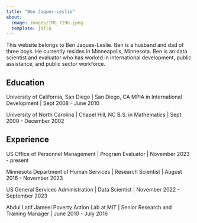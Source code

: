 ```yaml
---
title: "Ben Jaques-Leslie"
about:
  image: images/IMG_7196.jpeg
  template: jolla
---
```


This website belongs to Ben Jaques-Leslie. Ben is a husband and dad of three boys. He currently resides in Minneapolis, Minnesota. Ben is an data scientist and evaluator who has worked in international development, public assistance, and public sector workforce.

## Education

University of California, San Diego \| San Diego, CA MPIA in International Development \| Sept 2008 - June 2010

University of North Carolina \| Chapel Hill, NC B.S. in Mathematics \| Sept 2000 - December 2002

## Experience

US Office of Personnel Management \| Program Evaluator \| November 2023 - present

Minnesota Department of Human Services \| Research Scientist \| August 2016 - November 2023

US General Services Administration \| Data Scientist \| November 2022 - September 2023

Abdul Latif Jameel Poverty Action Lab at MIT \| Senior Research and Training Manager \| June 2010 - July 2016

